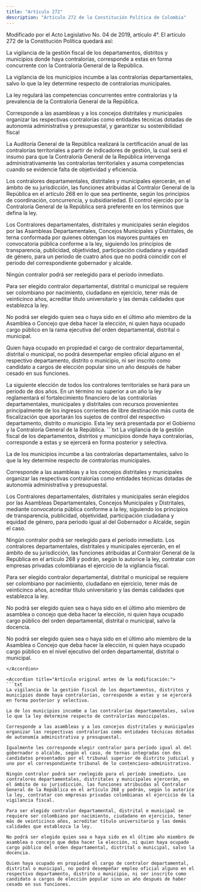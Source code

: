 ```yaml
---
title: "Artículo 272"
description: "Artículo 272 de la Constitución Política de Colombia"
---
```


<Warning>Modificado por el Acto Legislativo No. 04 de 2019, artículo 4°. El artículo 272 de la Constitución Política quedará así: </Warning>

La vigilancia de la gestión fiscal de los departamentos, distritos y municipios donde haya contralorías, corresponde a estas en forma concurrente con la Contraloría General de la República.

La vigilancia de los municipios incumbe a las contralorías departamentales, salvo lo que la ley determine respecto de contralorías municipales.

La ley regulará las competencias concurrentes entre contralorías y la prevalencia de la Contraloría General de la República.

Corresponde a las asambleas y a los concejos distritales y municipales organizar las respectivas contralorías como entidades técnicas dotadas de autonomía administrativa y presupuestal, y garantizar su sostenibilidad fiscal

La Auditoría General de la República realizará la certificación anual de las contralorías territoriales a partir de indicadores de gestión, la cual será el insumo para que la Contraloría General de la República intervenga administrativamente las contralorías territoriales y asuma competencias cuando se evidencie falta de objetividad y eficiencia.

Los contralores departamentales, distritales y municipales ejercerán, en el ámbito de su jurisdicción, las funciones atribuidas al Contralor General de la República en el artículo 268 en lo que sea pertinente, según los principios de coordinación, concurrencia, y subsidiariedad. El control ejercido por la Contraloría General de la República será preferente en los términos que defina la ley.

Los Contralores departamentales, distritales y municipales serán elegidos por las Asambleas Departamentales, Concejos Municipales y Distritales, de terna conformada por quienes obtengan los mayores puntajes en convocatoria pública conforme a la ley, siguiendo los principios de transparencia, publicidad, objetividad, participación ciudadana y equidad de género, para un periodo de cuatro años que no podrá coincidir con el periodo del correspondiente gobernador y alcalde. 

Ningún contralor podrá ser reelegido para el período inmediato. 

Para ser elegido contralor departamental, distrital o municipal se requiere ser colombiano por nacimiento, ciudadano en ejercicio, tener más de veinticinco años, acreditar título universitario y las demás calidades que establezca la ley. 

No podrá ser elegido quien sea o haya sido en el último año miembro de la Asamblea o Concejo que deba hacer la elección, ni quien haya ocupado cargo público en la rama ejecutiva del orden departamental, distrital o municipal. 

Quien haya ocupado en propiedad el cargo de contralor departamental, distrital o municipal, no podrá desempeñar empleo oficial alguno en el respectivo departamento, distrito o municipio, ni ser inscrito como candidato a cargos de elección popular sino un año después de haber cesado en sus funciones. 

  <AccordionGroup>
    <Accordion
        title="Parágrafo transitorio 1°"
        defaultOpen
    >
    La siguiente elección de todos los contralores territoriales se hará para un período de dos años.
    </Accordion>
    <Accordion
        title="Parágrafo transitorio 2°"
        defaultOpen
    >
    En un término no superior a un año la ley reglamentará el fortalecimiento financiero de las contralorías departamentales, municipales y distritales con recursos provenientes principalmente de los ingresos corrientes de libre destinación más cuota de fiscalización que aportarán los sujetos de control del respectivo departamento, distrito o municipio. Esta ley será presentada por el Gobierno y la Contraloría General de la República.
    </Accordion>
</AccordionGroup>


<Accordion title="Modificado por el Acto Legislativo No. 02 de 2015, artículo 23°. [Modifíquense los incisos cuarto y octavo d]el artículo 272 de la Constitución Política [los cuales] quedará[n] así:">
```txt
La vigilancia de la gestión fiscal de los departamentos, distritos y
municipios donde haya contralorías, corresponde a estas y se ejercerá
en forma posterior y selectiva.

La de los municipios incumbe a las contralorías departamentales, salvo
lo que la ley determine respecto de contralorías municipales.

Corresponde a las asambleas y a los concejos distritales y municipales
organizar las respectivas contralorías como entidades técnicas dotadas
de autonomía administrativa y presupuestal.

Los Contralores departamentales, distritales y municipales serán
elegidos por las Asambleas Departamentales, Concejos Municipales y
Distritales, mediante convocatoria pública conforme a la ley,
siguiendo los principios de transparencia, publicidad, objetividad,
participación ciudadana y equidad de género, para periodo igual al del
Gobernador o Alcalde, según el caso.

Ningún contralor podrá ser reelegido para el período inmediato. Los
contralores departamentales, distritales y municipales ejercerán, en
el ámbito de su jurisdicción, las funciones atribuidas al Contralor
General de la República en el artículo 268 y podrán, según lo autorice
la ley, contratar con empresas privadas colombianas el ejercicio de la
vigilancia fiscal.

Para ser elegido contralor departamental, distrital o municipal se
requiere ser colombiano por nacimiento, ciudadano en ejercicio, tener
más de veinticinco años, acreditar título universitario y las demás
calidades que establezca la ley.

No podrá ser elegido quien sea o haya sido en el último año miembro de
asamblea o concejo que deba hacer la elección, ni quien haya ocupado
cargo público del orden departamental, distrital o municipal, salvo la
docencia.

No podrá ser elegido quien sea o haya sido en el último año miembro de
la Asamblea o Concejo que deba hacer la elección, ni quien haya
ocupado cargo público en el nivel ejecutivo del orden departamental,
distrital o municipal.
```
</Accordion>

<Accordion title="Artículo original antes de la modificación:">
```txt
La vigilancia de la gestión fiscal de los departamentos, distritos y
municipios donde haya contralorías, corresponde a estas y se ejercerá
en forma posterior y selectiva.

La de los municipios incumbe a las contralorías departamentales, salvo
lo que la ley determine respecto de contralorías municipales.

Corresponde a las asambleas y a los concejos distritales y municipales
organizar las respectivas contralorías como entidades técnicas dotadas
de autonomía administrativa y presupuestal.

Igualmente les corresponde elegir contralor para período igual al del
gobernador o alcalde, según el caso, de ternas integradas con dos
candidatos presentados por el tribunal superior de distrito judicial y
uno por el correspondiente tribunal de lo contencioso-administrativo.

Ningún contralor podrá ser reelegido para el período inmediato. Los
contralores departamentales, distritales y municipales ejercerán, en
el ámbito de su jurisdicción, las funciones atribuidas al Contralor
General de la República en el artículo 268 y podrán, según lo autorice
la ley, contratar con empresas privadas colombianas el ejercicio de la
vigilancia fiscal.

Para ser elegido contralor departamental, distrital o municipal se
requiere ser colombiano por nacimiento, ciudadano en ejercicio, tener
más de veinticinco años, acreditar título universitario y las demás
calidades que establezca la ley.

No podrá ser elegido quien sea o haya sido en el último año miembro de
asamblea o concejo que deba hacer la elección, ni quien haya ocupado
cargo público del orden departamental, distrital o municipal, salvo la
docencia.

Quien haya ocupado en propiedad el cargo de contralor departamental,
distrital o municipal, no podrá desempeñar empleo oficial alguno en el
respectivo departamento, distrito o municipio, ni ser inscrito como
candidato a cargos de elección popular sino un año después de haber
cesado en sus funciones.
```
</Accordion>
